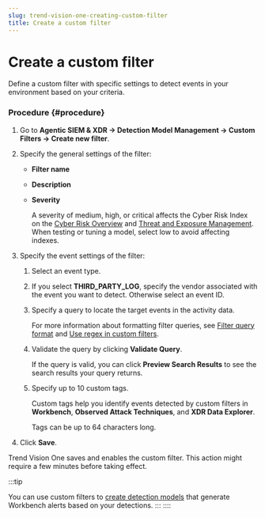 ```yaml
---
slug: trend-vision-one-creating-custom-filter
title: Create a custom filter
---
```

# Create a custom filter

Define a custom filter with specific settings to detect events in your environment based on your criteria.

### Procedure {#procedure}

1.  Go to **Agentic SIEM & XDR → Detection Model Management → Custom Filters → Create new filter**.

2.  Specify the general settings of the filter:

    - **Filter name**

    - **Description**

    - **Severity**

      A severity of medium, high, or critical affects the Cyber Risk Index on the [Cyber Risk Overview](executive-dashboard.mdx) and [Threat and Exposure Management](operations-dashboard.mdx). When testing or tuning a model, select low to avoid affecting indexes.

3.  Specify the event settings of the filter:

    1.  Select an event type.

    2.  If you select **THIRD_PARTY_LOG**, specify the vendor associated with the event you want to detect. Otherwise select an event ID.

    3.  Specify a query to locate the target events in the activity data.

        For more information about formatting filter queries, see [Filter query format](custom-filter-query-format.mdx) and [Use regex in custom filters](using-regex-custom-filters.mdx).

    4.  Validate the query by clicking **Validate Query**.

        If the query is valid, you can click **Preview Search Results** to see the search results your query returns.

    5.  Specify up to 10 custom tags.

        Custom tags help you identify events detected by custom filters in **Workbench**, **Observed Attack Techniques**, and **XDR Data Explorer**.

        Tags can be up to 64 characters long.

4.  Click **Save**.

Trend Vision One saves and enables the custom filter. This action might require a few minutes before taking effect.

:::tip

You can use custom filters to [create detection models](configuring-custom-model.mdx) that generate Workbench alerts based on your detections.
:::
::::
